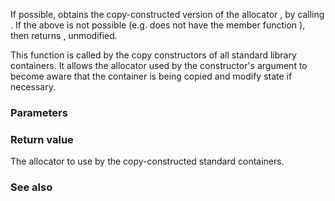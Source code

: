 {{cpp/memory/allocator_traits/title|select_on_container_copy_construction}}
{{cpp/memory/allocator_traits/navbar}}
{{dcl begin}}
{{dcl header|memory}}
{{dcla|since=c++11|constexpr=c++20|
static Alloc select_on_container_copy_construction( const Alloc&amp; a );
}}
{{dcl end}}

If possible, obtains the copy-constructed version of the allocator {{c|a}}, by calling {{c|a.select_on_container_copy_construction()}}. If the above is not possible (e.g. {{tt|Alloc}} does not have the member function {{tt|select_on_container_copy_construction()}}), then returns {{c|a}}, unmodified.

This function is called by the copy constructors of all standard library containers. It allows the allocator used by the constructor's argument to become aware that the container is being copied and modify state if necessary.

===Parameters===
{{par begin}}
{{par|a|allocator used by a standard container passed as an argument to a container copy constructor}}
{{par end}}

===Return value===
The allocator to use by the copy-constructed standard containers.

===See also===
{{dsc begin}}
{{dsc inc|cpp/memory/scoped_allocator_adaptor/dsc select_on_container_copy_construction}}
{{dsc end}}

{{langlinks|de|es|fr|it|ja|pt|ru|zh}}
